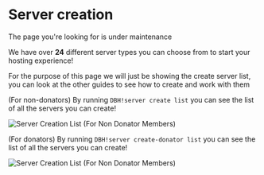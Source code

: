 # Server creation

<Tip label="We're sorry">The page you're looking for is under maintenance</Tip>

We have over **24** different server types you can choose from to start your hosting experience!

<Tip>
  For the purpose of this page we will just be showing the create server list,
  you can look at the other guides to see how to create and work with them
</Tip>

(For non-donators)
By running `DBH!server create list` you can see the list of all the servers you can create!

![Server Creation List (For Non Donator Members)](/content/create-server/normal-server-create-list.png)

(For donators)
By running `DBH!server create-donator list` you can see the list of all the servers you can create!

![Server Creation List (For Non Donator Members)](/content/create-server/donator-server-create-list.png)
